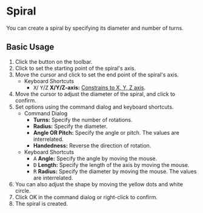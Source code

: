 
# Spiral

<Reference shortcut='' command='Spiral' button='Toolbar'  buttonIcon='button-spiral'/>

You can create a spiral by specifying its diameter and number of turns. 

## Basic Usage

1. Click the <ButtonIcon type="button-spiral" /> button on the toolbar.
2. Click to set the starting point of the spiral's axis.
3. Move the cursor and click to set the end point of the spiral's axis.
   - <Kst>Keyboard Shortcuts</Kst>
      - <kbd>X</kbd>/ <kbd>Y</kbd>/<kbd>Z</kbd> **X/Y/Z-axis:** [Constrains to X, Y, Z axis](/tool/sketching-essentials#constrain-to-an-axis).
4. Move the cursor to adjust the diameter of the spiral, and click to confirm.
5. Set options using the command dialog and keyboard shortcuts.
   - <Kst>Command Dialog</Kst>
      - **Turns:** Specify the number of rotations.
      - **Radius:** Specify the diameter.
      - **Angle OR Pitch:** Specify the angle or pitch. The values are interrelated.
      - **Handedness:** Reverse the direction of rotation.
   - <Kst>Keyboard Shortcuts</Kst>
      - <kbd>A</kbd> **Angle:** Specify the angle by moving the mouse.
      - <kbd>D</kbd> **Length:** Specify the length of the axis by moving the mouse.
      - <kbd>R</kbd> **Radius:** Specify the diameter by moving the mouse. The values are interrelated.
4. You can also adjust the shape by moving the yellow dots and white circle.
6. Click OK in the command dialog or right-click to confirm.
7. The spiral is created.

<VideoPlayer fileName="spiral"/>